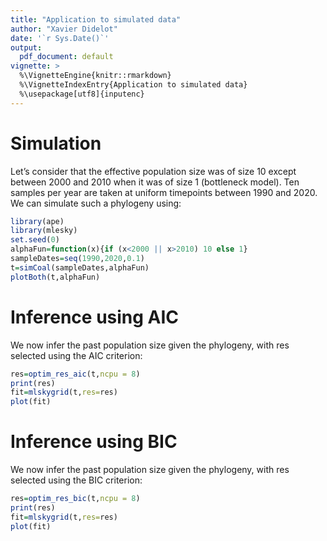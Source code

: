 ```yaml
---
title: "Application to simulated data"
author: "Xavier Didelot"
date: '`r Sys.Date()`'
output:
  pdf_document: default
vignette: >
  %\VignetteEngine{knitr::rmarkdown}
  %\VignetteIndexEntry{Application to simulated data}
  %\usepackage[utf8]{inputenc}
---
```


# Simulation

Let's consider that the effective population size was of size 10 except between 2000 and 2010 
when it was of size 1 (bottleneck model). Ten samples per year are taken at uniform timepoints 
between 1990 and 2020. We can simulate such a phylogeny using:

```r
library(ape)
library(mlesky)
set.seed(0)
alphaFun=function(x){if (x<2000 || x>2010) 10 else 1}
sampleDates=seq(1990,2020,0.1)
t=simCoal(sampleDates,alphaFun)
plotBoth(t,alphaFun)
```

# Inference using AIC

We now infer the past population size given the phylogeny, with res selected using the AIC criterion:

```r
res=optim_res_aic(t,ncpu = 8)
print(res)
fit=mlskygrid(t,res=res)
plot(fit)
```

# Inference using BIC

We now infer the past population size given the phylogeny, with res selected using the BIC criterion:

```r
res=optim_res_bic(t,ncpu = 8)
print(res)
fit=mlskygrid(t,res=res)
plot(fit)
```
